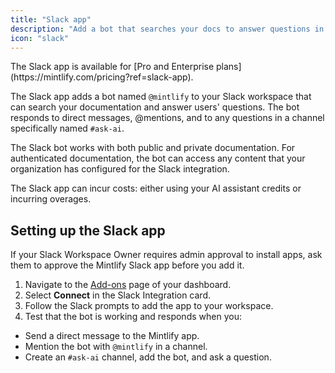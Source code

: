 ```yaml
---
title: "Slack app"
description: "Add a bot that searches your docs to answer questions in your Slack workspace"
icon: "slack"
---
```


<Info>
  The Slack app is available for [Pro and Enterprise plans](https://mintlify.com/pricing?ref=slack-app).
</Info>

The Slack app adds a bot named `@mintlify` to your Slack workspace that can search your documentation and answer users' questions. The bot responds to direct messages, @mentions, and to any questions in a channel specifically named `#ask-ai`.

The Slack bot works with both public and private documentation. For authenticated documentation, the bot can access any content that your organization has configured for the Slack integration.

The Slack app can incur costs: either using your AI assistant credits or incurring overages.

## Setting up the Slack app

<Note>
  If your Slack Workspace Owner requires admin approval to install apps, ask them to approve the Mintlify Slack app before you add it.
</Note>

1. Navigate to the [Add-ons](https://dashboard.mintlify.com/products/addons) page of your dashboard.
2. Select **Connect** in the Slack Integration card.
3. Follow the Slack prompts to add the app to your workspace.
4. Test that the bot is working and responds when you:
  - Send a direct message to the Mintlify app.
  - Mention the bot with `@mintlify` in a channel.
  - Create an `#ask-ai` channel, add the bot, and ask a question.
